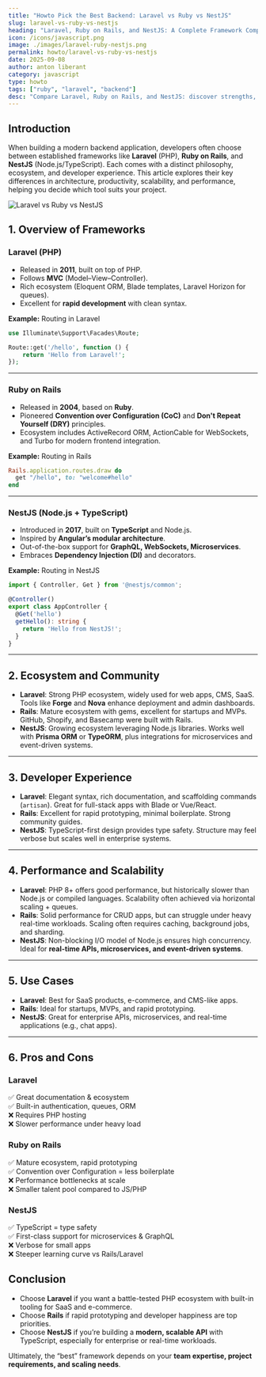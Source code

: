 ```yaml
---
title: "Howto Pick the Best Backend: Laravel vs Ruby vs NestJS"
slug: laravel-vs-ruby-vs-nestjs
heading: "Laravel, Ruby on Rails, and NestJS: A Complete Framework Comparison"
icon: /icons/javascript.png
image: ./images/laravel-ruby-nestjs.png
permalink: howto/laravel-vs-ruby-vs-nestjs
date: 2025-09-08
author: anton liberant
category: javascript
type: howto
tags: ["ruby", "laravel", "backend"]
desc: "Compare Laravel, Ruby on Rails, and NestJS: discover strengths, weaknesses, ecosystem maturity, performance, and developer experience."
---
```


## Introduction

When building a modern backend application, developers often choose between established frameworks like **Laravel** (PHP), **Ruby on Rails**, and **NestJS** (Node.js/TypeScript). Each comes with a distinct philosophy, ecosystem, and developer experience. This article explores their key differences in architecture, productivity, scalability, and performance, helping you decide which tool suits your project.  

![Laravel vs Ruby vs NestJS](./images/laravel-ruby-nestjs.png "Laravel vs Ruby vs NestJS")

## 1. Overview of Frameworks  

### Laravel (PHP)  

- Released in **2011**, built on top of PHP.  
- Follows **MVC** (Model–View–Controller).  
- Rich ecosystem (Eloquent ORM, Blade templates, Laravel Horizon for queues).  
- Excellent for **rapid development** with clean syntax.  

**Example:** Routing in Laravel  
```php
use Illuminate\Support\Facades\Route;

Route::get('/hello', function () {
    return 'Hello from Laravel!';
});
```
---

### Ruby on Rails  

- Released in **2004**, based on **Ruby**.  
- Pioneered **Convention over Configuration (CoC)** and **Don't Repeat Yourself (DRY)** principles.  
- Ecosystem includes ActiveRecord ORM, ActionCable for WebSockets, and Turbo for modern frontend integration.  

**Example:** Routing in Rails  
```ruby
Rails.application.routes.draw do
  get "/hello", to: "welcome#hello"
end
```
---

### NestJS (Node.js + TypeScript)  

- Introduced in **2017**, built on **TypeScript** and Node.js.  
- Inspired by **Angular’s modular architecture**.  
- Out-of-the-box support for **GraphQL, WebSockets, Microservices**.  
- Embraces **Dependency Injection (DI)** and decorators.  

**Example:** Routing in NestJS  
```ts
import { Controller, Get } from '@nestjs/common';

@Controller()
export class AppController {
  @Get('hello')
  getHello(): string {
    return 'Hello from NestJS!';
  }
}
```
---

## 2. Ecosystem and Community  

- **Laravel**: Strong PHP ecosystem, widely used for web apps, CMS, SaaS. Tools like **Forge** and **Nova** enhance deployment and admin dashboards.  
- **Rails**: Mature ecosystem with gems, excellent for startups and MVPs. GitHub, Shopify, and Basecamp were built with Rails.  
- **NestJS**: Growing ecosystem leveraging Node.js libraries. Works well with **Prisma ORM** or **TypeORM**, plus integrations for microservices and event-driven systems.  
---

## 3. Developer Experience  

- **Laravel**: Elegant syntax, rich documentation, and scaffolding commands (`artisan`). Great for full-stack apps with Blade or Vue/React.  
- **Rails**: Excellent for rapid prototyping, minimal boilerplate. Strong community guides.  
- **NestJS**: TypeScript-first design provides type safety. Structure may feel verbose but scales well in enterprise systems.  

---

## 4. Performance and Scalability  

- **Laravel**: PHP 8+ offers good performance, but historically slower than Node.js or compiled languages. Scalability often achieved via horizontal scaling + queues.  
- **Rails**: Solid performance for CRUD apps, but can struggle under heavy real-time workloads. Scaling often requires caching, background jobs, and sharding.  
- **NestJS**: Non-blocking I/O model of Node.js ensures high concurrency. Ideal for **real-time APIs, microservices, and event-driven systems**.  
---

## 5. Use Cases  

- **Laravel**: Best for SaaS products, e-commerce, and CMS-like apps.  
- **Rails**: Ideal for startups, MVPs, and rapid prototyping.  
- **NestJS**: Great for enterprise APIs, microservices, and real-time applications (e.g., chat apps).  
---

## 6. Pros and Cons  

### Laravel 

✅ Great documentation & ecosystem  
✅ Built-in authentication, queues, ORM  
❌ Requires PHP hosting  
❌ Slower performance under heavy load  

### Ruby on Rails  

✅ Mature ecosystem, rapid prototyping  
✅ Convention over Configuration = less boilerplate  
❌ Performance bottlenecks at scale  
❌ Smaller talent pool compared to JS/PHP  

### NestJS  

✅ TypeScript = type safety  
✅ First-class support for microservices & GraphQL  
❌ Verbose for small apps  
❌ Steeper learning curve vs Rails/Laravel  

## Conclusion  

- Choose **Laravel** if you want a battle-tested PHP ecosystem with built-in tooling for SaaS and e-commerce.  
- Choose **Rails** if rapid prototyping and developer happiness are top priorities.  
- Choose **NestJS** if you’re building a **modern, scalable API** with TypeScript, especially for enterprise or real-time workloads.  

Ultimately, the “best” framework depends on your **team expertise, project requirements, and scaling needs**.  
